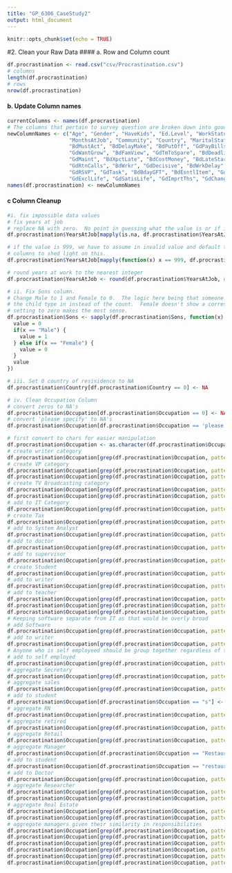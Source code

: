```yaml
---
title: "GP_6306_CaseStudy2"
output: html_document
---
```


```r
knitr::opts_chunk$set(echo = TRUE)
```

#2. Clean your Raw Data
#### a. Row and Column count
```r
df.procrastination <- read.csv("csv/Procrastination.csv")
# columns
length(df.procrastination)
# rows
nrow(df.procrastination)
```

#### b. Update Column names
```r
currentColumns <- names(df.procrastination)
# The columns that pertain to survey question are broken down into good "Gd" and bad "bad" categories.
newColumnNames <- c("Age", "Gender", "HaveKids", "Ed.Level", "WorkStatus", "Income", "Occupation", "YearsAtJob", 
                    "MonthsAtJob", "Community", "Country", "MaritalStat", "Sons", "Daughters", "BdWstTime", "BdDelayAct", 
                    "BdMustAct", "BdDelayMake", "BdPutOff", "GdPayBills", "GdPunctual", "GdPrepared", "BdRunLate", "BdCmpltTm",
                    "GdWantGrow", "BdFamView", "GdTmToSpare", "BdDeadline", "BdTmMngmt", "GdDocApt", "GdMorePunct", 
                    "GdMaint", "BdXpctLate", "BdCostMoney", "BdLateStart", "BdMissTckts", "GdPartyPln", "GdEasyWake", "BdSlowMail", 
                    "GdRtnCalls", "BdWrkr", "GdDecisive", "BdWrkDelay", "BdAirport", "GdSocial", "BdDeadline", "GdSMLBill", 
                    "GdRSVP", "GdTask", "BdBdayGFT", "BdEsntlItem", "GdCmplteDay", "BdDoTmrow", "GdEvngTasks", "GdIdealLIfe",
                    "GdExclLife", "GdSatisLife", "GdImprtThs", "GdChangeNil", "SelfView", "ExtView")
names(df.procrastination) <- newColumnNames
```

#### c Column Cleanup
```r
#i. fix impossible data values
# fix years at job
# replace NA with zero.  No point in guessing what the value is or if it is actually zero because 
df.procrastination$YearsAtJob[mapply(is.na, df.procrastination$YearsAtJob)] <- 0

# if the value is 999, we have to assume in invalid value and default to zero since.  No help found in other
# columns to shed light on this.
df.procrastination$YearsAtJob[mapply(function(x) x == 999, df.procrastination$YearsAtJob)] <- 0

# round years at work to the nearest integer
df.procrastination$YearsAtJob <- round(df.procrastination$YearsAtJob, digits = 0)

# ii. Fix Sons column.  
# Change Male to 1 and Female to 0.  The logic here being that someone read the survey wrong and put in 
# the child type in instead of the count.  Female doesn't show a correspondance to the Female column so 
# setting to zero makes the most sense.
df.procrastination$Sons <- sapply(df.procrastination$Sons, function(x) {
  value = 0
  if(x == "Male") {
    value = 1
  } else if(x == "Female") {
    value = 0
  }
  value
})

# iii. Set 0 country of resisidence to NA
df.procrastination$Country[df.procrastination$Country == 0] <- NA

# iv. Clean Occupation Column
# convert zeros to NA's
df.procrastination$Occupation[df.procrastination$Occupation == 0] <- NA
# convert 'please specify' to NA's
df.procrastination$Occupation[df.procrastination$Occupation == 'please specify'] <- NA

# first convert to chars for easier manipulation
df.procrastination$Occupation <- as.character(df.procrastination$Occupation)
# create writer category
df.procrastination$Occupation[grep(df.procrastination$Occupation, pattern = "^[wW]rit")] <- "Writer"
# create VP category
df.procrastination$Occupation[grep(df.procrastination$Occupation, pattern = "^[vV]ice")] <- "VP"
df.procrastination$Occupation[grep(df.procrastination$Occupation, pattern = "^VP")] <- "VP"
# create TV Broadcasting category
df.procrastination$Occupation[grep(df.procrastination$Occupation, pattern = "^TV")] <- "Broadcasting"
df.procrastination$Occupation[grep(df.procrastination$Occupation, pattern = "^[tT]elevision")] <- "Broadcasting"
# add to IT Category
df.procrastination$Occupation[grep(df.procrastination$Occupation, pattern = "^[tT]ech")] <- "IT"
# create Tax
df.procrastination$Occupation[grep(df.procrastination$Occupation, pattern = "^[tT]ax")] <- "Tax Work"
# add to System Analyst
df.procrastination$Occupation[grep(df.procrastination$Occupation, pattern = "^System")] <- "System Analyst"
# add to doctor
df.procrastination$Occupation[grep(df.procrastination$Occupation, pattern = "Surgeon")] <- "Doctor"
# add to supervisor
df.procrastination$Occupation[grep(df.procrastination$Occupation, pattern = "^[sS]upervis")] <- "Supervisor"
# create Student
df.procrastination$Occupation[grep(df.procrastination$Occupation, pattern = "^[sS]tude")] <- "Student"
# add to writer
df.procrastination$Occupation[grep(df.procrastination$Occupation, pattern = "^Staff Writer")] <- "Writer"
# add to teacher
df.procrastination$Occupation[grep(df.procrastination$Occupation, pattern = "^[sS]pecial [eE]ducation")] <- "Teacher"
df.procrastination$Occupation[grep(df.procrastination$Occupation, pattern = "teacher / Administrator")] <- "Teacher"
df.procrastination$Occupation[grep(df.procrastination$Occupation, pattern = "^Teacher and Full")] <- "Teacher"
# Keeping software separate from IT as that would be overly broad
# add Software
df.procrastination$Occupation[grep(df.procrastination$Occupation, pattern = "^Software")] <- "Software"
# add to writer
df.procrastination$Occupation[grep(df.procrastination$Occupation, pattern = "Writer$")] <- "Writer"
# Anyone who is self employeed should be group together regardless of trade given the tendencies of this group of people.
# add to self employed
df.procrastination$Occupation[grep(df.procrastination$Occupation, pattern = "^[sS]elf")] <- "Self Employed"
# aggregate Secretary
df.procrastination$Occupation[grep(df.procrastination$Occupation, pattern = "^[sS]ecretary")] <- "Secretary"
# aggregate sales
df.procrastination$Occupation[grep(df.procrastination$Occupation, pattern = "^[sS]ales")] <- "Sales"
# add to student
df.procrastination$Occupation[df.procrastination$Occupation == "s"] <- "Student"
# aggregate RN
df.procrastination$Occupation[grep(df.procrastination$Occupation, pattern = "^RN")] <- "RN"
# aggregate retired
df.procrastination$Occupation[grep(df.procrastination$Occupation, pattern = "^retired")] <- "retired"
# aggregate Retail
df.procrastination$Occupation[grep(df.procrastination$Occupation, pattern = "^Retail")] <- "Retail"
# aggregate Manager
df.procrastination$Occupation[df.procrastination$Occupation == "Restaurant operations manager"] <- "Manager"
# add to student
df.procrastination$Occupation[df.procrastination$Occupation == "restaurant mgr / student / and looking f"] <- "Student"
# add to Doctor
df.procrastination$Occupation[grep(df.procrastination$Occupation, pattern = "[pP]hysician")] <- "Doctor"
# aggregate Researcher
df.procrastination$Occupation[grep(df.procrastination$Occupation, pattern = "^[rR]esearch")] <- "Research"
df.procrastination$Occupation[grep(df.procrastination$Occupation, pattern = "^Reasearch")] <- "Research"
# aggregate Real Estate
df.procrastination$Occupation[grep(df.procrastination$Occupation, pattern = "^realtor")] <- "Real Estate"
df.procrastination$Occupation[grep(df.procrastination$Occupation, pattern = "^[rR]eal [eE]state")] <- "Real Estate"
# aggregate managers given their similarity in responsibilities
df.procrastination$Occupation[grep(df.procrastination$Occupation, pattern = "Manager$")] <- "Manager"
df.procrastination$Occupation[grep(df.procrastination$Occupation, pattern = "^Manager -")] <- "Manager"
df.procrastination$Occupation[grep(df.procrastination$Occupation, pattern = "^Divisional Manager")] <- "Manager"
df.procrastination$Occupation[grep(df.procrastination$Occupation, pattern = "^Program Manager")] <- "Manager"
df.procrastination$Occupation[grep(df.procrastination$Occupation, pattern = "^Manager,Interacitve")] <- "Manager"
df.procrastination$Occupation[grep(df.procrastination$Occupation, pattern = "manager")] <- "Manager"
```